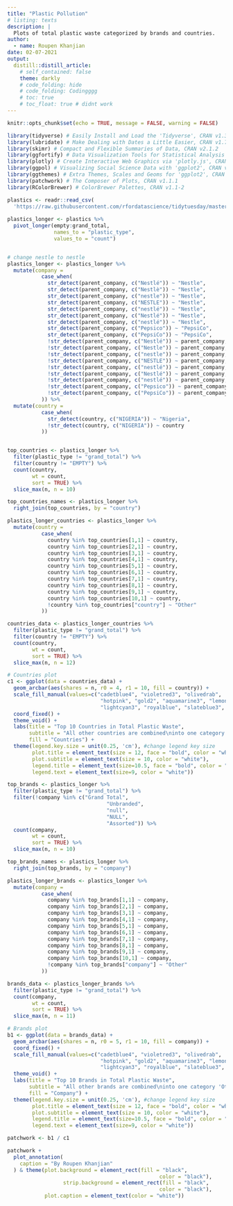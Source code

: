 ```yaml
---
title: "Plastic Pollution"
# listing: texts
description: |
  Plots of total plastic waste categorized by brands and countries.
author:
  - name: Roupen Khanjian
date: 02-07-2021
output:
  distill::distill_article:
    # self_contained: false
    theme: darkly
    # code_folding: hide
    # code_folding: Codingggg
    # toc: true
    # toc_float: true # didnt work
---
```


```r
knitr::opts_chunk$set(echo = TRUE, message = FALSE, warning = FALSE)
```


```r
library(tidyverse) # Easily Install and Load the 'Tidyverse', CRAN v1.3.0
library(lubridate) # Make Dealing with Dates a Little Easier, CRAN v1.7.10
library(skimr) # Compact and Flexible Summaries of Data, CRAN v2.1.2
library(ggfortify) # Data Visualization Tools for Statistical Analysis Results, CRAN v0.4.11
library(plotly) # Create Interactive Web Graphics via 'plotly.js', CRAN v4.9.3
library(ggpol) # Visualizing Social Science Data with 'ggplot2', CRAN v0.0.7
library(ggthemes) # Extra Themes, Scales and Geoms for 'ggplot2', CRAN v4.2.4
library(patchwork) # The Composer of Plots, CRAN v1.1.1
library(RColorBrewer) # ColorBrewer Palettes, CRAN v1.1-2

```


```r
plastics <- readr::read_csv(
  'https://raw.githubusercontent.com/rfordatascience/tidytuesday/master/data/2021/2021-01-26/plastics.csv')
  
plastics_longer <- plastics %>% 
  pivot_longer(empty:grand_total, 
               names_to = "plastic_type", 
               values_to = "count")


# change nestle to nestle
plastics_longer <- plastics_longer %>% 
  mutate(company =
           case_when(
             str_detect(parent_company, c("Nestlé")) ~ "Nestle",
             str_detect(parent_company, c("Nestlè")) ~ "Nestle",
             str_detect(parent_company, c("nestle")) ~ "Nestle",
             str_detect(parent_company, c("NESTLE")) ~ "Nestle",
             str_detect(parent_company, c("nestlé")) ~ "Nestle",
             str_detect(parent_company, c("Nestlé")) ~ "Nestle",
             str_detect(parent_company, c("nestlé")) ~ "Nestle",
             str_detect(parent_company, c("Pepsico")) ~ "PepsiCo",
             str_detect(parent_company, c("PepsiCo")) ~ "PepsiCo",
             !str_detect(parent_company, c("Nestlé")) ~ parent_company,
             !str_detect(parent_company, c("Nestle")) ~ parent_company,
             !str_detect(parent_company, c("nestle")) ~ parent_company,
             !str_detect(parent_company, c("NESTLE")) ~ parent_company,
             !str_detect(parent_company, c("nestlé")) ~ parent_company,
             !str_detect(parent_company, c("Nestlé")) ~ parent_company,
             !str_detect(parent_company, c("nestlé")) ~ parent_company,
             !str_detect(parent_company, c("Pepsico")) ~ parent_company,
             !str_detect(parent_company, c("PepsiCo")) ~ parent_company
           )) %>% 
  mutate(country = 
           case_when(
             str_detect(country, c("NIGERIA")) ~ "Nigeria",
             !str_detect(country, c("NIGERIA")) ~ country
           ))


top_countries <- plastics_longer %>%
  filter(plastic_type != "grand_total") %>%
  filter(country != "EMPTY") %>%
  count(country,
        wt = count,
        sort = TRUE) %>%
  slice_max(n, n = 10)

top_countries_names <- plastics_longer %>% 
  right_join(top_countries, by = "country")

plastics_longer_countries <- plastics_longer %>%
  mutate(country =
           case_when(
             country %in% top_countries[1,1] ~ country,
             country %in% top_countries[2,1] ~ country,
             country %in% top_countries[3,1] ~ country,
             country %in% top_countries[4,1] ~ country,
             country %in% top_countries[5,1] ~ country,
             country %in% top_countries[6,1] ~ country,
             country %in% top_countries[7,1] ~ country,
             country %in% top_countries[8,1] ~ country,
             country %in% top_countries[9,1] ~ country,
             country %in% top_countries[10,1] ~ country,
             !country %in% top_countries["country"] ~ "Other"
           ))

countries_data <- plastics_longer_countries %>%
  filter(plastic_type != "grand_total") %>%
  filter(country != "EMPTY") %>%
  count(country,
        wt = count,
        sort = TRUE) %>%
  slice_max(n, n = 12)

# Countries plot
c1 <- ggplot(data = countries_data) +
  geom_arcbar(aes(shares = n, r0 = 4, r1 = 10, fill = country)) +
  scale_fill_manual(values=c("cadetblue4", "violetred3", "olivedrab",
                              "hotpink", "gold2", "aquamarine3", "lemonchiffon2",
                              "lightcyan3", "royalblue", "slateblue3", "yellow")) +
  coord_fixed() +
  theme_void() +
  labs(title = "Top 10 Countries in Total Plastic Waste",
       subtitle = "All other countries are combined\ninto one category 'Other'",
       fill = "Countries") +
  theme(legend.key.size = unit(0.25, 'cm'), #change legend key size
        plot.title = element_text(size = 12, face = "bold", color = "white"),
        plot.subtitle = element_text(size = 10, color = "white"),
        legend.title = element_text(size=10.5, face = "bold", color = "white"), 
        legend.text = element_text(size=9, color = "white")) 

top_brands <- plastics_longer %>%
  filter(plastic_type != "grand_total") %>%
  filter(!company %in% c("Grand Total",
                                "Unbranded",
                                "null",
                                "NULL",
                                "Assorted")) %>% 
  count(company,
        wt = count,
        sort = TRUE) %>%
  slice_max(n, n = 10)

top_brands_names <- plastics_longer %>% 
  right_join(top_brands, by = "company")

plastics_longer_brands <- plastics_longer %>%
  mutate(company =
           case_when(
             company %in% top_brands[1,1] ~ company,
             company %in% top_brands[2,1] ~ company,
             company %in% top_brands[3,1] ~ company,
             company %in% top_brands[4,1] ~ company,
             company %in% top_brands[5,1] ~ company,
             company %in% top_brands[6,1] ~ company,
             company %in% top_brands[7,1] ~ company,
             company %in% top_brands[8,1] ~ company,
             company %in% top_brands[9,1] ~ company,
             company %in% top_brands[10,1] ~ company,
             !company %in% top_brands["company"] ~ "Other"
           ))

brands_data <- plastics_longer_brands %>%
  filter(plastic_type != "grand_total") %>%
  count(company,
        wt = count,
        sort = TRUE) %>%
  slice_max(n, n = 11)

# Brands plot
b1 <- ggplot(data = brands_data) +
  geom_arcbar(aes(shares = n, r0 = 5, r1 = 10, fill = company)) +
  coord_fixed() +
  scale_fill_manual(values=c("cadetblue4", "violetred3", "olivedrab",
                              "hotpink", "gold2", "aquamarine3", "lemonchiffon2",
                              "lightcyan3", "royalblue", "slateblue3", "yellow")) +
  theme_void() +
  labs(title = "Top 10 Brands in Total Plastic Waste",
       subtitle = "All other brands are combined\ninto one category 'Other'",
       fill = "Company") +
  theme(legend.key.size = unit(0.25, 'cm'), #change legend key size
        plot.title = element_text(size = 12, face = "bold", color = "white"),
        plot.subtitle = element_text(size = 10, color = "white"),
        legend.title = element_text(size=10.5, face = "bold", color = "white"),
        legend.text = element_text(size=9, color = "white")) 

patchwork <- b1 / c1

patchwork +
  plot_annotation(
    caption = "By Roupen Khanjian"
  ) & theme(plot.background = element_rect(fill = "black",
                                                 color = "black"),
                  strip.background = element_rect(fill = "black",
                                                 color = "black"),
            plot.caption = element_text(color = "white"))
  

```




